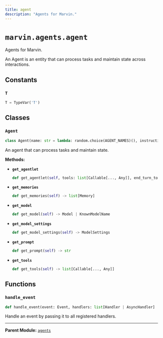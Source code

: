 ```yaml
---
title: agent
description: "Agents for Marvin."
---
```


# `marvin.agents.agent`
Agents for Marvin.

An Agent is an entity that can process tasks and maintain state across interactions.

## Constants

### `T`
```python
T = TypeVar('T')
```

## Classes

### `Agent`
```python
class Agent(name: str = lambda: random.choice(AGENT_NAMES)(), instructions: str | None = None, description: str | None = None, verbose: bool = False, prompt: str | Path = Path('agent.jinja'), tools: list[Callable[..., Any]] = lambda: [](), memories: list[Memory] = lambda: [](), model: KnownModelName | Model | None = None, model_settings: ModelSettings = ModelSettings())
```
An agent that can process tasks and maintain state.

**Methods:**

- **`get_agentlet`**
  ```python
  def get_agentlet(self, tools: list[Callable[..., Any]], end_turn_tools: list[EndTurn]) -> pydantic_ai.Agent[Any, Any]
  ```
- **`get_memories`**
  ```python
  def get_memories(self) -> list[Memory]
  ```
- **`get_model`**
  ```python
  def get_model(self) -> Model | KnownModelName
  ```
- **`get_model_settings`**
  ```python
  def get_model_settings(self) -> ModelSettings
  ```
- **`get_prompt`**
  ```python
  def get_prompt(self) -> str
  ```
- **`get_tools`**
  ```python
  def get_tools(self) -> list[Callable[..., Any]]
  ```

## Functions

### `handle_event`
```python
def handle_event(event: Event, handlers: list[Handler | AsyncHandler] | None = None)
```
Handle an event by passing it to all registered handlers.

---

**Parent Module:** [`agents`](marvin-agents)
